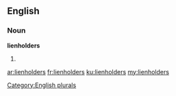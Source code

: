 ==English==

===Noun===
'''lienholders'''

# {{plural of|lienholder}}

[[Category:English plurals]]

[[ar:lienholders]]
[[fr:lienholders]]
[[ku:lienholders]]
[[my:lienholders]]